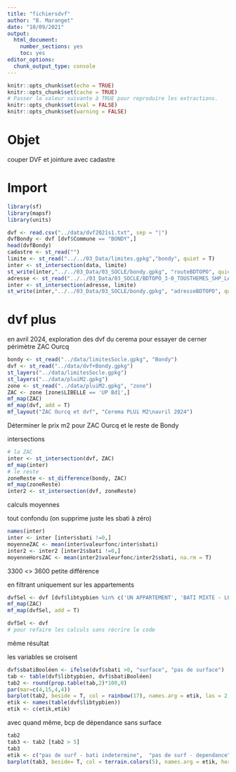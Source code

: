```yaml
---
title: "fichiersdvf"
author: "B. Maranget"
date: "10/09/2021"
output: 
  html_document: 
    number_sections: yes
    toc: yes
editor_options: 
  chunk_output_type: console
---
```



```r
knitr::opts_chunk$set(echo = TRUE)
knitr::opts_chunk$set(cache = TRUE)
# Passer la valeur suivante à TRUE pour reproduire les extractions.
knitr::opts_chunk$set(eval = FALSE)
knitr::opts_chunk$set(warning = FALSE)
```


# Objet

couper DVF et jointure avec cadastre


# Import

```r
library(sf)
library(mapsf)
library(units)
```


```r
dvf <- read.csv("../data/dvf2021s1.txt", sep = "|")
dvfBondy <- dvf [dvf$Commune == "BONDY",]
head(dvfBondy)
cadastre <- st_read("")
limite <- st_read("../../03_Data/limites.gpkg","bondy", quiet = T)
inter <- st_intersection(data, limite)
st_write(inter,"../../03_Data/03_SOCLE/bondy.gpkg", "routeBDTOPO", quiet = T)
adresse <- st_read("../../03_Data/03_SOCLE/BDTOPO_3-0_TOUSTHEMES_SHP_LAMB93_D093_2021-06-15/BDTOPO/1_DONNEES_LIVRAISON_2021-06-00164/BDT_3-0_SHP_LAMB93_D093-ED2021-06-15/ADRESSES/ADRESSE.shp", quiet = T)
inter <- st_intersection(adresse, limite)
st_write(inter,"../../03_Data/03_SOCLE/bondy.gpkg", "adresseBDTOPO", quiet = T)
```

# dvf plus

en avril 2024, exploration des dvf du cerema pour essayer de cerner périmètre ZAC Ourcq


```r
bondy <- st_read("../data/limitesSocle.gpkg", "Bondy")
dvf <- st_read("../data/dvf+Bondy.gpkg")
st_layers("../data/limitesSocle.gpkg")
st_layers("../data/pluiM2.gpkg")
zone <- st_read("../data/pluiM2.gpkg", "zone")
ZAC <- zone [zone$LIBELLE == 'UP Bd1',]
mf_map(ZAC)
mf_map(dvf, add = T)
mf_layout("ZAC Ourcq et dvf", "Cerema PLUi M2\navril 2024")
```

Déterminer le prix m2 pour ZAC Ourcq et le reste de Bondy

intersections

```r
# la ZAC
inter <- st_intersection(dvf, ZAC)
mf_map(inter)
# le reste
zoneReste <- st_difference(bondy, ZAC)
mf_map(zoneReste)
inter2 <- st_intersection(dvf, zoneReste)
```

calculs moyennes

tout confondu (on supprime juste les sbati à zéro)

```r
names(inter)
inter <- inter [inter$sbati !=0,]
moyenneZAC <- mean(inter$valeurfonc/inter$sbati) 
inter2 <- inter2 [inter2$sbati !=0,]
moyenneHorsZAC <- mean(inter2$valeurfonc/inter2$sbati, na.rm = T) 
```

3300 <> 3600 petite différence

en filtrant uniquement sur les appartements

```r
dvfSel <- dvf [dvf$libtypbien %in% c('UN APPARTEMENT', 'BATI MIXTE - LOGEMENTS'),]
mf_map(ZAC)
mf_map(dvfSel, add = T)
```



```r
dvfSel <- dvf
# pour refaire les calculs sans récrire le code
```

même résultat

les variables se croisent

```r
dvf$sbatiBooléen <- ifelse(dvf$sbati >0, "surface", "pas de surface")
tab <- table(dvf$libtypbien, dvf$sbatiBooléen)
tab2 <- round(prop.table(tab,2)*100,0)
par(mar=c(4,15,4,4))
barplot(tab2, beside = T, col = rainbow(17), names.arg = etik, las = 2, cex.names = 0.6, horiz = T)
etik <- names(table(dvf$libtypbien))
etik <- c(etik,etik)
```

avec quand même, bcp de dépendance sans surface

```r
tab2
tab3 <- tab2 [tab2 > 5]
tab3
etik <- c("pas de surf - bati indetermine",  "pas de surf - dependance", "surf dep", "surf appart", "surf maison")
barplot(tab3, beside= T, col = terrain.colors(5), names.arg = etik, horiz = T, las = 1, main = "dvf, nb de transaction par type de bâti et surface (>5)", border=NA)
```

